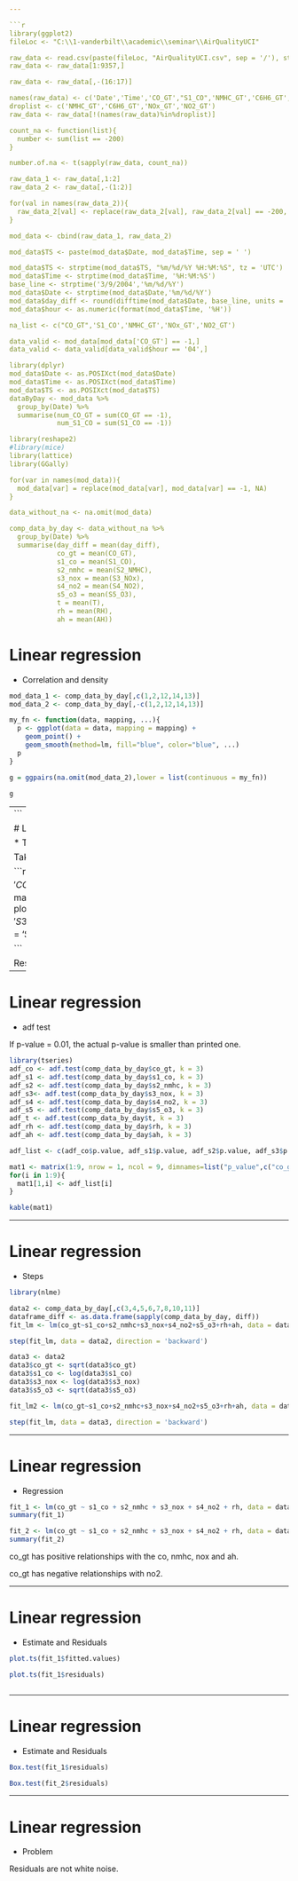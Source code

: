 ---

```{r, echo = FALSE, results='hide', message=FALSE, warning = FALSE, fig.align = 'center'}
library(ggplot2)
fileLoc <- "C:\\1-vanderbilt\\academic\\seminar\\AirQualityUCI"

raw_data <- read.csv(paste(fileLoc, "AirQualityUCI.csv", sep = '/'), stringsAsFactors = FALSE)
raw_data <- raw_data[1:9357,]

raw_data <- raw_data[,-(16:17)]

names(raw_data) <- c('Date','Time','CO_GT',"S1_CO",'NMHC_GT','C6H6_GT','S2_NMHC','NOx_GT','S3_NOx','NO2_GT',"S4_NO2",'S5_O3','T','RH','AH')
droplist <- c('NMHC_GT','C6H6_GT','NOx_GT','NO2_GT')
raw_data <- raw_data[!(names(raw_data)%in%droplist)]

count_na <- function(list){
  number <- sum(list == -200)
}

number.of.na <- t(sapply(raw_data, count_na))

raw_data_1 <- raw_data[,1:2]
raw_data_2 <- raw_data[,-(1:2)]

for(val in names(raw_data_2)){
  raw_data_2[val] <- replace(raw_data_2[val], raw_data_2[val] == -200, -1)
}

mod_data <- cbind(raw_data_1, raw_data_2)

mod_data$TS <- paste(mod_data$Date, mod_data$Time, sep = ' ')

mod_data$TS <- strptime(mod_data$TS, "%m/%d/%Y %H:%M:%S", tz = 'UTC')
mod_data$Time <- strptime(mod_data$Time, '%H:%M:%S')
base_line <- strptime('3/9/2004','%m/%d/%Y')
mod_data$Date <- strptime(mod_data$Date,'%m/%d/%Y')
mod_data$day_diff <- round(difftime(mod_data$Date, base_line, units = 'days'))
mod_data$hour <- as.numeric(format(mod_data$Time, '%H'))

na_list <- c("CO_GT",'S1_CO','NMHC_GT','NOx_GT','NO2_GT')

data_valid <- mod_data[mod_data['CO_GT'] == -1,]
data_valid <- data_valid[data_valid$hour == '04',]

library(dplyr)
mod_data$Date <- as.POSIXct(mod_data$Date)
mod_data$Time <- as.POSIXct(mod_data$Time)
mod_data$TS <- as.POSIXct(mod_data$TS)
dataByDay <- mod_data %>%
  group_by(Date) %>%
  summarise(num_CO_GT = sum(CO_GT == -1),
            num_S1_CO = sum(S1_CO == -1))

library(reshape2)
#library(mice)
library(lattice)
library(GGally)

for(var in names(mod_data)){
  mod_data[var] = replace(mod_data[var], mod_data[var] == -1, NA)
}

data_without_na <- na.omit(mod_data)

comp_data_by_day <- data_without_na %>%
  group_by(Date) %>%
  summarise(day_diff = mean(day_diff),
            co_gt = mean(CO_GT),
            s1_co = mean(S1_CO),
            s2_nmhc = mean(S2_NMHC),
            s3_nox = mean(S3_NOx),
            s4_no2 = mean(S4_NO2),
            s5_o3 = mean(S5_O3),
            t = mean(T),
            rh = mean(RH),
            ah = mean(AH))
```

# Linear regression

* Correlation and density

```{r, echo = FALSE, results='hide', message=FALSE, warning = FALSE, fig.cap="", fig.align = 'center'}
mod_data_1 <- comp_data_by_day[,c(1,2,12,14,13)]
mod_data_2 <- comp_data_by_day[,-c(1,2,12,14,13)]

my_fn <- function(data, mapping, ...){
  p <- ggplot(data = data, mapping = mapping) + 
    geom_point() + 
    geom_smooth(method=lm, fill="blue", color="blue", ...)
  p
}

g = ggpairs(na.omit(mod_data_2),lower = list(continuous = my_fn))

g

```

---

# Linear regression

* Transformation

Take log and square root. 

```{r, echo = FALSE, results='hide', message=FALSE, warning = FALSE, fig.cap="", fig.align = 'center'}

plot(density(sqrt(comp_data_by_day$co_gt)), main = 'CO_GT with square root')
plot(density(log(comp_data_by_day$s1_co)), main = 'S1_CO with log')
plot(density(log(comp_data_by_day$s3_nox)),main = 'S3_NOx with log')
plot(density(sqrt(comp_data_by_day$s5_o3)), main = 'S5_O3 with square root')

```

Result was not good.
So no transformation was taken finally.

---

# Linear regression

* adf test

If p-value = 0.01, the actual p-value is smaller than printed one.

```{r, echo = FALSE, message = FALSE, warning = FALSE}
library(tseries)
adf_co <- adf.test(comp_data_by_day$co_gt, k = 3)
adf_s1 <- adf.test(comp_data_by_day$s1_co, k = 3)
adf_s2 <- adf.test(comp_data_by_day$s2_nmhc, k = 3)
adf_s3<- adf.test(comp_data_by_day$s3_nox, k = 3)
adf_s4 <- adf.test(comp_data_by_day$s4_no2, k = 3)
adf_s5 <- adf.test(comp_data_by_day$s5_o3, k = 3)
adf_t <- adf.test(comp_data_by_day$t, k = 3)
adf_rh <- adf.test(comp_data_by_day$rh, k = 3)
adf_ah <- adf.test(comp_data_by_day$ah, k = 3)

adf_list <- c(adf_co$p.value, adf_s1$p.value, adf_s2$p.value, adf_s3$p.value, adf_s4$p.value, adf_s5$p.value, adf_t$p.value, adf_rh$p.value, adf_ah$p.value)

mat1 <- matrix(1:9, nrow = 1, ncol = 9, dimnames=list("p_value",c("co_gt","s1_co","s2_nmhc",                                                                  "s3_nox","s4_no2","s5_o3","t","rh","ah")))
for(i in 1:9){
  mat1[1,i] <- adf_list[i]
}

kable(mat1)
```


---

# Linear regression

* Steps

```{r, echo = FALSE, message = FALSE, warning = FALSE}
library(nlme)

data2 <- comp_data_by_day[,c(3,4,5,6,7,8,10,11)]
dataframe_diff <- as.data.frame(sapply(comp_data_by_day, diff))
fit_lm <- lm(co_gt~s1_co+s2_nmhc+s3_nox+s4_no2+s5_o3+rh+ah, data = data2)

step(fit_lm, data = data2, direction = 'backward')

data3 <- data2
data3$co_gt <- sqrt(data3$co_gt)
data3$s1_co <- log(data3$s1_co)
data3$s3_nox <- log(data3$s3_nox)
data3$s5_o3 <- sqrt(data3$s5_o3)

fit_lm2 <- lm(co_gt~s1_co+s2_nmhc+s3_nox+s4_no2+s5_o3+rh+ah, data = data3)

step(fit_lm, data = data3, direction = 'backward')

```

---

# Linear regression

* Regression

```{r, echo = FALSE, message = FALSE, warning = FALSE}
fit_1 <- lm(co_gt ~ s1_co + s2_nmhc + s3_nox + s4_no2 + rh, data = data2)
summary(fit_1)

fit_2 <- lm(co_gt ~ s1_co + s2_nmhc + s3_nox + s4_no2 + rh, data = data3)
summary(fit_2)

```

co_gt has positive relationships with the co, nmhc, nox and ah.

co_gt has negative relationships with no2.

---

# Linear regression

* Estimate and Residuals


```{r, echo = FALSE, message = FALSE, warning = FALSE}
plot.ts(fit_1$fitted.values)

plot.ts(fit_1$residuals)



```

---

# Linear regression

* Estimate and Residuals

```{r, echo = FALSE, message = FALSE, warning = FALSE}
Box.test(fit_1$residuals)

Box.test(fit_2$residuals)

```

---

# Linear regression

* Problem

Residuals are not white noise. 